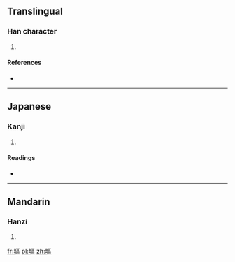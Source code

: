 ==Translingual==

===Han character===
{{Han char|rn=32|rad=土|as=11|sn=14|four=|canj=土尸口口 (GSRR)}}

# {{defn|Han|sort=土11}}

====References====
* {{Han ref|kx=0237.020|dkj=05393|dj=0475.080|hdz=10479.070|uh=5878|ud=22648}}

----

==Japanese==

===Kanji===
{{ja-kanji|grade=|rs=土11}}

# {{defn|lang=ja|sort=土11}}

====Readings====
* {{ja-readings|on=[[おう]] (ō), [[お]] (o)|kun=[[はか]] (haka)}}

----

==Mandarin==

===Hanzi===
{{cmn-hanzi|pin=[[ǒu]] ([[ou3]])|wg=ou<sup>3</sup>}}

# {{defn|lang=cmn|sort=土11}}

[[fr:塸]]
[[pl:塸]]
[[zh:塸]]